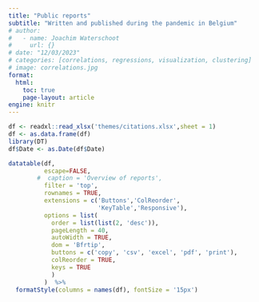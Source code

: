 ```yaml
---
title: "Public reports"
subtitle: "Written and published during the pandemic in Belgium"
# author:
#   - name: Joachim Waterschoot
#     url: {}
# date: "12/03/2023"
# categories: [correlations, regressions, visualization, clustering]
# image: correlations.jpg
format: 
  html:
    toc: true
    page-layout: article
engine: knitr
---
```


```r

df <- readxl::read_xlsx('themes/citations.xlsx',sheet = 1)
df <- as.data.frame(df)
library(DT)
df$Date <- as.Date(df$Date)

datatable(df,
          escape=FALSE,
        #  caption = 'Overview of reports',
          filter = 'top',
          rownames = TRUE,
          extensions = c('Buttons','ColReorder',
                         'KeyTable','Responsive'),
          options = list(
            order = list(list(2, 'desc')),
            pageLength = 40,
            autoWidth = TRUE,
            dom = 'Bfrtip',
            buttons = c('copy', 'csv', 'excel', 'pdf', 'print'),
            colReorder = TRUE,
            keys = TRUE
            )
          )  %>%
  formatStyle(columns = names(df), fontSize = '15px')


```
